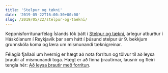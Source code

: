 ```yaml
---
title: 'Stelpur og tækni'
date: '2019-05-22T16:00:30+00:00'
slug: /2019/05/22/stelpur-og-taekni/
---
```


Keppnisforritunarfélag Íslands tók þátt í [Stelpur og
tækni](https://www.ru.is/haskolinn/vidburdir-hr/allir-vidburdir/stelpur-og-taekni-1-2),
árlegur atburður í Háskólanum í Reykjavík þar sem hátt í þúsund stelpur úr 9.
bekkjum grunnskóla koma og læra um mismunandi tæknigreinar.

Félagið fjallaði um hvernig er hægt að nota forritun og tölvur til að leysa
þrautir af mismunandi toga. Hægt er að finna þrautirnar, lausnir og fleiri
tengla hér: [Að leysa þrautir með
forritun](/ad-leysa-thrautir-med-forritun/).

